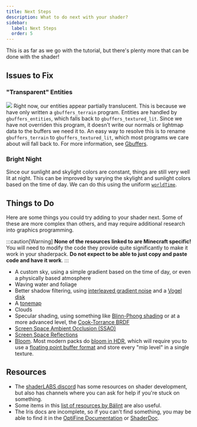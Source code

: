 ```yaml
---
title: Next Steps
description: What to do next with your shader?
sidebar:
  label: Next Steps
  order: 5
---
```


This is as far as we go with the tutorial, but there's plenty more that can be done with the shader!

## Issues to Fix
### "Transparent" Entities
![](../../../../../assets/beginner_tutorial/transparententities.webp)
Right now, our entities appear partially translucent. This is because we have only written a `gbuffers_terrain` program. Entities are handled by `gbuffers_entities`, which falls back to `gbuffers_textured_lit`. Since we have not overriden this program, it doesn't write our normals or lightmap data to the buffers we need it to. An easy way to resolve this is to rename `gbuffers_terrain` to `gbuffers_textured_lit`, which most programs we care about will fall back to. For more information, see [Gbuffers](/current/reference/programs/gbuffers/).

### Bright Night
Since our sunlight and skylight colors are constant, things are still very well lit at night. This can be improved by varying the skylight and sunlight colors based on the time of day. We can do this using the uniform [`worldTime`](/current/reference/uniforms/world/#worldtime).

## Things to Do
Here are some things you could try adding to your shader next. Some of these are more complex than others, and may require additional research into graphics programming.

:::caution[Warning]
**None of the resources linked to are Minecraft specific!** You will need to modify the code they provide quite significantly to make it work in your shaderpack. **Do not expect to be able to just copy and paste code and have it work**.
:::

- A custom sky, using a simple gradient based on the time of day, or even a physically based atmosphere
- Waving water and foliage
- Better shadow filtering, using [interleaved gradient noise](https://blog.demofox.org/2022/01/01/interleaved-gradient-noise-a-different-kind-of-low-discrepancy-sequence/) and a [Vogel disk](https://www.shadertoy.com/view/tddXWl)
- A [tonemap](https://64.github.io/tonemapping/)
- Clouds
- Specular shading, using something like [Blinn-Phong shading](https://learnopengl.com/Advanced-Lighting/Advanced-Lighting) or at a more advanced level, the [Cook-Torrance BRDF](https://learnopengl.com/PBR/Theory)
- [Screen Space Ambient Occlusion (SSAO)](https://learnopengl.com/Advanced-Lighting/SSAO)
- [Screen Space Reflections](https://lettier.github.io/3d-game-shaders-for-beginners/screen-space-reflection.html)
- [Bloom](https://learnopengl.com/Advanced-Lighting/Bloom). Most modern packs do [bloom in HDR](https://learnopengl.com/Guest-Articles/2022/Phys.-Based-Bloom), which will require you to use a [floating point buffer format](current/reference/constants/buffer_format/) and store every "mip level" in a single texture.

## Resources
- The [shaderLABS discord](https://discord.gg/RpzWN9S) has some resources on shader development, but also has channels where you can ask for help if you're stuck on something.
- Some items in this [list of resources by Bálint](https://blog.balintcsala.com/posts/resources/) are also useful.
- The Iris docs are incomplete, so if you can't find something, you may be able to find it in the [OptiFine Documentation](https://github.com/sp614x/optifine/blob/master/OptiFineDoc/doc/shaders.txt) or [ShaderDoc](https://github.com/IrisShaders/ShaderDoc).